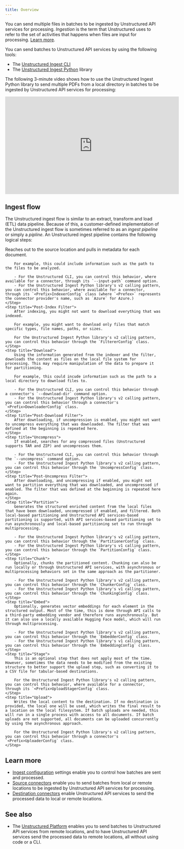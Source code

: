 ```yaml
---
title: Overview
---
```


You can send multiple files in batches to be ingested by Unstructured API services for processing. 
_Ingestion_ is the term that Unstructured uses to refer to the set of activities that happens when files are input for processing. [Learn more](/ingestion/overview).

You can send batches to Unstructured API services by using the following tools:

- The [Unstructured Ingest CLI](/api-reference/ingest/ingest-cli)
- The [Unstructured Ingest Python](/api-reference/ingest/python-ingest) library

The following 3-minute video shows how to use the Unstructured Ingest Python library to send multiple PDFs from a local directory in batches to be ingested by Unstructured API services for processing:

<iframe
  width="560"
  height="315"
  src="https://www.youtube.com/embed/tSKHFXsBQ-c"
  title="YouTube video player"
  frameborder="0"
  allow="accelerometer; autoplay; clipboard-write; encrypted-media; gyroscope; picture-in-picture"
  allowfullscreen
></iframe>

## Ingest flow

The Unstructured ingest flow is similar to an extract, transform and load (ETL) data pipeline. 
Because of this, a customer-defined implementation of the Unstructured ingest flow is sometimes referred to as an _ingest pipeline_ or simply a _pipline_. 
An Unstructured ingest pipeline contains the following logical steps:

<Steps>
    <Step title="Index">
        Reaches out to the source location and pulls in metadata for each document.

        For example, this could include information such as the path to the files to be analyzed.

        - For the Unstructured CLI, you can control this behavior, where available for a connector, through its `--input-path` command option.
        - For the Unstructured Ingest Python library's v2 calling pattern, you can control this behavior, where available for a connector, through its `<Prefix>IndexerConfig` class (where `<Prefex>` represents the connector provider's name, such as `Azure` for Azure.)
    </Step>
    <Step title="Post-Index Filter">
        After indexing, you might not want to download everything that was indexed.

        For example, you might want to download only files that match specific types, file names, paths, or sizes. 

        For the Unstructured Ingest Python library's v2 calling pattern, you can control this behavior through the `FiltererConfig` class.
    </Step>
    <Step title="Download">
        Using the information generated from the indexer and the filter, downloads the content as files on the local file system for processing. This may require manipulation of the data to prepare it for partitioning.

        For example, this could incude information such as the path to a local directory to download files to.
    
        - For the Unstructured CLI, you can control this behavior through a connector's `--download-dir` command option.
        - For the Unstructured Ingest Python library's v2 calling pattern, you can control this behavior through a connector's `<Prefix>DownloaderConfig` class.
    </Step>
    <Step title="Post-Download Filter">
        After downloading, if uncompression is enabled, you might not want to uncompress everything that was downloaded. The filter that was defined at the beginning is repeated here.
    </Step>
    <Step title="Uncompress"> 
        If enabled, searches for any compressed files (Unstructured supports TAR and ZIP) and uncompresses them.

        - For the Unstructured CLI, you can control this behavior through the `--uncompress` command option.
        - For the Unstructured Ingest Python library's v2 calling pattern, you can control this behavior through the `UncompressConfig` class.
    </Step>
    <Step title="Post-Uncompress Filter">
        After downloading, and uncompressing if enabled, you might not want to partition everything that was downloaded, and uncompressed if enabled. The filter that was defined at the beginning is repeated here again.
    </Step>
    <Step title="Partition"> 
        Generates the structured enriched content from the local files that have been downloaded, uncompressed if enabled, and filtered. Both local-based partitioning and Unstructured API services-based partitioning is supported, with API services-based partitioning set to run asynchronously and local-based partitioning set to run through multiprocessing.

        - For the Unstructured Ingest Python library's v2 calling pattern, you can control this behavior through the `PartitionerConfig` class.
        - For the Unstructured Ingest Python library's v1 calling pattern, you can control this behavior through the `PartitionConfig` class.
    </Step>
    <Step title="Chunk">
        Optionally, chunks the partitioned content. Chunking can also be run locally or through Unstructured API services, with asynchronous or multiprocessing behaviors set in the same approach as the partitioner.
    
        - For the Unstructured Ingest Python library's v2 calling pattern, you can control this behavior through the `ChunkerConfig` class.
        - For the Unstructured Ingest Python library's v1 calling pattern, you can control this behavior through the `ChunkingConfig` class.
    </Step>
    <Step title="Embed">
        Optionally, generates vector embeddings for each element in the structured output. Most of the time, this is done through API calls to a third-party embedding vendor and therefore runs asynchronously. But it can also use a locally available Hugging Face model, which will run through multiprocessing.
    
        - For the Unstructured Ingest Python library's v2 calling pattern, you can control this behavior through the `EmbedderConfig` class.
        - For the Unstructured Ingest Python library's v1 calling pattern, you can control this behavior through the `EmbeddingConfig` class.
    </Step>
    <Step title="Stage">
        This is an optional step that does not apply most of the time. However, sometimes the data needs to be modified from the existing structure to better support the upload step, such as converting it to a CSV file for tabular-based destinations.
    
        For the Unstructured Ingest Python library's v2 calling pattern, you can control this behavior, where available for a connector, through its `<Prefix>UploadStagerConfig` class.
    </Step>
    <Step title="Upload">
        Writes the local content to the destination. If no destination is provided, the local one will be used, which writes the final result to a location on the local filesystem. If batch uploads are needed, this will run in a single process with access to all documents. If batch uploads are not supported, all documents can be uploaded concurrently by using the asynchronous approach.
    
        For the Unstructured Ingest Python library's v2 calling pattern, you can control this behavior through a connector's `<Prefix>UploaderConfig` class.
    </Step>
</Steps>

## Learn more

- [Ingest configuration](/api-reference/ingest/ingest-configuration/overview) settings enable you to control how batches are sent and processed.
- [Source connectors](/api-reference/ingest/source-connectors/overview) enable you to send batches from local or remote locations to be ingested by Unstructured API services for processing.
- [Destination connectors](/api-reference/ingest/destination-connector/overview) enable Unstructured API services to send the processed data to local or remote locations.

## See also

- The [Unstructured Platform](/platform/overview) enables you to send batches to Unstructured API services from remote locations, and to have Unstructured API services send the processed data to remote locations, all without using code or a CLI.

